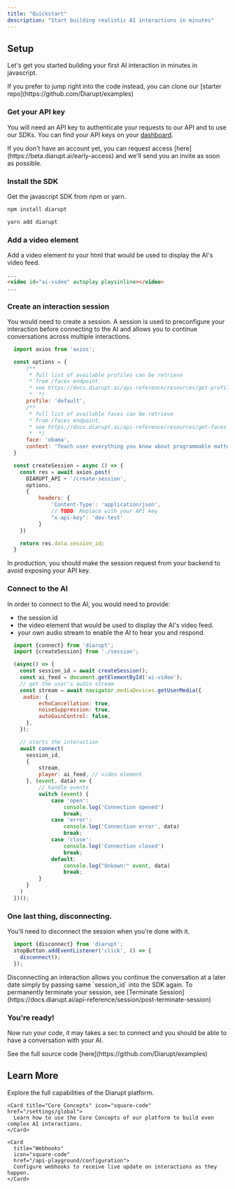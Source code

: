 ```yaml
---
title: "Quickstart"
description: "Start building realistic AI interactions in minutes"
---
```


## Setup

Let's get you started building your first AI interaction in minutes in javascript.

<Tip>  
  If you prefer to jump right into the code instead, you can clone our [starter repo](https://github.com/Diarupt/examples)
</Tip>

### Get your API key

You will need an API key to authenticate your requests to our API and to use our SDKs.
You can find your API keys on your [dashboard](https://beta.diarupt.ai/manage/api-keys).

<AccordionGroup>
  <Accordion icon="github" title="Don't have an account? Join Beta">
    If you don't have an account yet, you can request access
    [here](https://beta.diarupt.ai/early-access) and we'll send you an invite
    as soon as possible.
  </Accordion>
</AccordionGroup>

### Install the SDK

Get the javascript SDK from npm or yarn.

<CodeGroup>

```bash npm 
npm install diarupt
```

```bash yarn
yarn add diarupt
```
</CodeGroup>

### Add a video element
Add a video element to your html that would be used to display the AI's video feed.
  
```html index.html
...
<video id="ai-video" autoplay playsinline></video>
...
```

### Create an interaction session

You would need to create a session. A session is used to preconfigure your interaction before connecting to the AI and 
allows you to continue conversations across multiple interactions.

```javascript session.js
  import axios from 'axios';

  const options = {
      /**
       * full list of available profiles can be retrieve 
       * from /faces endpoint.
       * see https://docs.diarupt.ai/api-reference/resources/get-profiles
       *  */
      profile: 'default',
      /**
       * full list of available faces can be retrieve 
       * from /faces endpoint.
       * see https://docs.diarupt.ai/api-reference/resources/get-faces
       *  */
      face: 'obama',
      context: 'Teach user everything you know about programmable matter',
  }

  const createSession = async () => {
    const res = await axios.post(
      DIARUPT_API + '/create-session',
      options,
      {
          headers: {
              'Content-Type': 'application/json',
              // TODO: Replace with your API key
              "x-api-key": 'dev-test'
          }
    })

    return res.data.session_id;
  }
```
<Warning>
  In production, you should make the session request from your backend to avoid exposing your API key.
</Warning>

### Connect to the AI
In order to connect to the AI, you would need to provide:
- the session id 
- the video element that would be used to display the AI's video feed.
- your own audio stream to enable the AI to hear you and respond.

```javascript index.js
  import {connect} from 'diarupt';
  import {createSession} from './session';

  (async() => {
    const session_id = await createSession();
    const ai_feed = document.getElementById('ai-video');
    // get the user's audio stream
    const stream = await navigator.mediaDevices.getUserMedia({
     audio: {
          echoCancellation: true,
          noiseSuppression: true,
          autoGainControl: false,
      },
    });

    // starts the interaction
    await connect(
      session_id,
      {
          stream,
          player: ai_feed, // video element
      }, (event, data) => {
          // handle events
          switch (event) {
              case 'open':
                  console.log('Connection opened')
                  break;
              case 'error':
                  console.log('Connection error', data)
                  break;
              case 'close':
                  console.log('Connection closed')
                  break;
              default:
                  console.log("Unkown:" event, data)
                  break;
          }
      }
    )
  })();
```

### One last thing, disconnecting.
You'll need to disconnect the session when you're done with it.
```javascript index.js
  import {disconnect} from 'diarupt';
  stopButton.addEventListener('click', () => {
    disconnect();
  });
```
<Warning>
Disconnecting an interaction allows you continue the conversation at a later date simply
by passing same `session_id` into the SDK again. To permanently terminate your session, see [Terminate Session](https://docs.diarupt.ai/api-reference/session/post-terminate-session)
</Warning>

### You're ready!

Now run your code, it may takes a sec to connect and you should be able to have a conversation with your AI.

<Info>  
  See the full source code [here](https://github.com/Diarupt/examples)
</Info>

## Learn More

Explore the full capabilities of the Diarupt platform.

<CardGroup>

    <Card title="Core Concepts" icon="square-code" href="/settings/global">
      Learn how to use the Core Concepts of our platform to build even complex AI interactions.
    </Card>

    <Card
      title="Webhooks"
      icon="square-code"
      href="/api-playground/configuration">
      Configure webhooks to receive live update on interactions as they happen.
    </Card>
</CardGroup>
